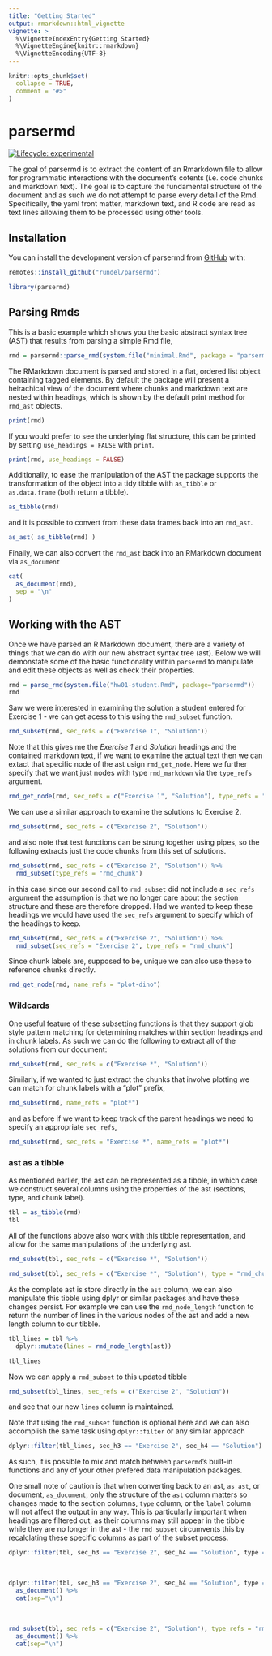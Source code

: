 ```yaml
---
title: "Getting Started"
output: rmarkdown::html_vignette
vignette: >
  %\VignetteIndexEntry{Getting Started}
  %\VignetteEngine{knitr::rmarkdown}
  %\VignetteEncoding{UTF-8}
---
```


```r
knitr::opts_chunk$set(
  collapse = TRUE,
  comment = "#>"
)
```

# parsermd

<!-- badges: start -->
[![Lifecycle: experimental](https://img.shields.io/badge/lifecycle-experimental-orange.svg)](https://www.tidyverse.org/lifecycle/#experimental)
<!-- badges: end -->

The goal of parsermd is to extract the content of an Rmarkdown file to allow for programmatic interactions with the document's cotents (i.e. code chunks and markdown text). The goal is to capture the fundamental structure of the document and as such we do not attempt to parse every detail of the Rmd. Specifically, the yaml front matter, markdown text, and R code are read as text lines allowing them to be processed using other tools.

## Installation

You can install the development version of parsermd from [GitHub](https://github.com/rundel/parsermd) with:

```r
remotes::install_github("rundel/parsermd")
```

```r
library(parsermd)
```

## Parsing Rmds

This is a basic example which shows you the basic abstract syntax tree (AST) that results from parsing a simple Rmd file,

```r
rmd = parsermd::parse_rmd(system.file("minimal.Rmd", package = "parsermd"))
```

The RMarkdown document is parsed and stored in a flat, ordered list object containing tagged elements. By default the package will present a heirachical view of the document where chunks and markdown text are nested within headings, which is shown by the default print method for `rmd_ast` objects.

```r
print(rmd)
```

If you would prefer to see the underlying flat structure, this can be printed by setting `use_headings = FALSE` with `print`.

```r
print(rmd, use_headings = FALSE)
```

Additionally, to ease the manipulation of the AST the package supports the transformation of the object into a tidy tibble with `as_tibble` or `as.data.frame` (both return a tibble).

```r
as_tibble(rmd)
```

and it is possible to convert from these data frames back into an `rmd_ast`.

```r
as_ast( as_tibble(rmd) )
```

Finally, we can also convert the `rmd_ast` back into an RMarkdown document via `as_document`

```r
cat(
  as_document(rmd),
  sep = "\n"
)
```

## Working with the AST

Once we have parsed an R Markdown document, there are a variety of things that we can do with our new abstract syntax tree (ast). Below we will demonstate some of the basic functionality within `parsermd` to manipulate and edit these objects as well as check their properties.

```r
rmd = parse_rmd(system.file("hw01-student.Rmd", package="parsermd"))
rmd
```

Saw we were interested in examining the solution a student entered for Exercise 1 - we can get acess to this using the `rmd_subset` function.

```r
rmd_subset(rmd, sec_refs = c("Exercise 1", "Solution"))
```

Note that this gives me the *Exercise 1* and *Solution* headings and the contained markdown text, if we want to examine the actual text then we can extact that specific node of the ast usign `rmd_get_node`. Here we further specify that we want just nodes with type `rmd_markdown` via the `type_refs` argument.

```r
rmd_get_node(rmd, sec_refs = c("Exercise 1", "Solution"), type_refs = "rmd_markdown")
```

We can use a similar approach to examine the solutions to Exercise 2.

```r
rmd_subset(rmd, sec_refs = c("Exercise 2", "Solution"))
```

and also note that test functions can be strung together using pipes, so the following extracts just the code chunks from this set of solutions.

```r
rmd_subset(rmd, sec_refs = c("Exercise 2", "Solution")) %>% 
  rmd_subset(type_refs = "rmd_chunk")
```

in this case since our second call to `rmd_subset` did not include a `sec_refs` argument the assumption is that we no longer care about the section structure and these are therefore dropped. Had we wanted to keep these headings we would have used the `sec_refs` argument to specify which of the headings to keep.

```r
rmd_subset(rmd, sec_refs = c("Exercise 2", "Solution")) %>% 
  rmd_subset(sec_refs = "Exercise 2", type_refs = "rmd_chunk")
```

Since chunk labels are, supposed to be, unique we can also use these to reference chunks directly.

```r
rmd_get_node(rmd, name_refs = "plot-dino")
```

### Wildcards

One useful feature of these subsetting functions is that they support [glob](https://en.wikipedia.org/wiki/Glob_(programming)) style pattern matching for determining matches within section headings and in chunk labels. As such we can do the following to extract all of the solutions from our document:

```r
rmd_subset(rmd, sec_refs = c("Exercise *", "Solution"))
```

Similarly, if we wanted to just extract the chunks that involve plotting we can match for chunk labels with a "plot" prefix,

```r
rmd_subset(rmd, name_refs = "plot*")
```

and as before if we want to keep track of the parent headings we need to specify an appropriate `sec_refs`,

```r
rmd_subset(rmd, sec_refs = "Exercise *", name_refs = "plot*")
```


### ast as a tibble

As mentioned earlier, the ast can be represented as a tibble, in which case we construct several columns using the properties of the ast (sections, type, and chunk label).

```r
tbl = as_tibble(rmd)
tbl
```

All of the functions above also work with this tibble representation, and allow for the same manipulations of the underlying ast.

```r
rmd_subset(tbl, sec_refs = c("Exercise *", "Solution"))
```

```r
rmd_subset(tbl, sec_refs = c("Exercise *", "Solution"), type = "rmd_chunk")
```

As the complete ast is store directly in the `ast` column, we can also manipulate this tibble using dplyr or similar packages and have these changes persist. For example we can use the `rmd_node_length` function to return the number of lines in the various nodes of the ast and add a new length column to our tibble.

```r
tbl_lines = tbl %>%
  dplyr::mutate(lines = rmd_node_length(ast))

tbl_lines
```

Now we can apply a `rmd_subset` to this updated tibble

```r
rmd_subset(tbl_lines, sec_refs = c("Exercise 2", "Solution"))
```

and see that our new `lines` column is maintained.

Note that using the `rmd_subset` function is optional here and we can also accomplish the same task using `dplyr::filter` or any similar approach

```r
dplyr::filter(tbl_lines, sec_h3 == "Exercise 2", sec_h4 == "Solution")
```

As such, it is possible to mix and match between `parsermd`'s built-in functions and any of your other prefered data manipulation packages. 

One small note of caution is that when converting back to an ast, `as_ast`, or document, `as_document`, only the structure of the `ast` column matters so changes made to the section columns, `type` column, or the `label` column will not affect the output in any way. This is particularly important when headings are filtered out, as their columns may still appear in the tibble while they are no longer in the ast - the `rmd_subset` circumvents this by recalclating these specific columns as part of the subset process.

```r
dplyr::filter(tbl, sec_h3 == "Exercise 2", sec_h4 == "Solution", type == "rmd_chunk")
```

<br/>

```r
dplyr::filter(tbl, sec_h3 == "Exercise 2", sec_h4 == "Solution", type == "rmd_chunk") %>%
  as_document() %>% 
  cat(sep="\n")
```

<br/>

```r
rmd_subset(tbl, sec_refs = c("Exercise 2", "Solution"), type_refs = "rmd_chunk") %>%
  as_document() %>% 
  cat(sep="\n")
```
